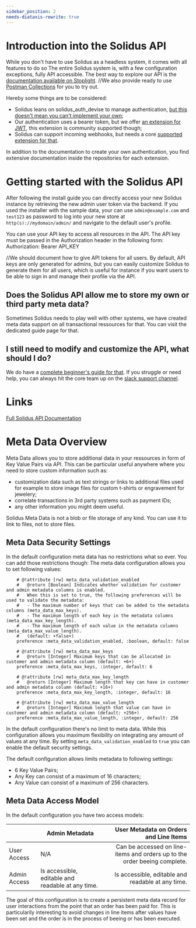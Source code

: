 ```yaml
---
sidebar_position: 2
needs-diataxis-rewrite: true
---
```


# Introduction into the Solidus API

While you don't have to use Solidus as a headless system, it comes with all features to do so
The entire Solidus system is, with a few configuration exceptions, fully API accessible.
The best way to explore our API is the [documentation available on Stoplight](https://solidus.stoplight.io/docs/solidus/e0fd2dd6925ca-solidus-api). 
//We also provide ready to use [Postman Collections](https://documenter.getpostman.com/view/36834077/2sAYdimooZ) for you to try out. 

Hereby some things are to be considered: 
- Solidus leans on solidus_auth_devise to manage authentication, [but this doesn't mean you can't implement your own](https://guides.solidus.io/advanced-solidus/custom-authentication/);
- Our authentication uses a bearer token, but we offer [an extension for JWT](https://github.com/solidusio-contrib/solidus_jwt), this extension is community supported though;
- Solidus can support incoming webhooks, but needs a core [supported extension for that](https://github.com/solidusio/solidus_webhooks). 

In addition to the documentation to create your own authentication, you find extensive documentation inside the repositories for each extension. 

# Getting started with the Solidus API

After following the install guide you can directly access your new Solidus instance by retrieving the new admin user token via the backend. 
If you used the installer with the sample data, your can use `admin@example.com` and `test123` as password to log into your new store at `http(s)://mydomain/admin/` and navigate to the default user's profile. 

You can use your API key to access all resources in the API. The API key must be passed in the Authorization header in the following form:
Authorization: Bearer API_KEY

//We should document how to give API tokens for all users.
By default, API keys are only generated for admins, but you can easily customize Solidus to generate them for all users, which is useful for instance if you want users to be able to sign in and manage their profile via the API.


## Does the Solidus API allow me to store my own or third party meta data? 

Sometimes Solidus needs to play well with other systems, we have created meta data support on all transactional ressources for that. 
You can visit the dedicated guide page for that. 

## I still need to modify and customize the API, what should I do? 

We do have a [complete beginner's guide for that](https://guides.solidus.io/customization/customizing-the-api/). If you struggle or need help, you can always hit the core team up on the [slack support channel](https://slack.solidus.io/). 

# Links 
[Full Solidus API Documentation](https://solidus.stoplight.io/docs/solidus/e0fd2dd6925ca-solidus-api)

# Meta Data Overview

Meta Data allows you to store additional data in your ressources in form of Key Value Pairs via API. 
This can be particular useful anywhere where you need to store custom information such as: 
- customization data such as text strings or links to additional files used for example to store image files for custom t-shirts or engravement for jewelery; 
- correlate transactions in 3rd party systems such as payment IDs; 
- any other information you might deem useful. 

Solidus Meta Data is not a blob or file storage of any kind. You can use it to link to files, not to store files. 

## Meta Data Security Settings

In the default configuration meta data has no restrictions what so ever. You can add those restrictions though: 
The meta data configuration allows you to set following values: 

```
    # @!attribute [rw] meta_data_validation_enabled
    #   @return [Boolean] Indicates whether validation for customer and admin metadata columns is enabled.
    #   When this is set to true, the following preferences will be used to validate the metadata:
    #   - The maximum number of keys that can be added to the metadata columns (meta_data_max_keys).
    #   - The maximum length of each key in the metadata columns (meta_data_max_key_length).
    #   - The maximum length of each value in the metadata columns (meta_data_max_value_length).
    #   (default: +false+)
    preference :meta_data_validation_enabled, :boolean, default: false

    # @!attribute [rw] meta_data_max_keys
    #   @return [Integer] Maximum keys that can be allocated in customer and admin metadata column (default: +6+)
    preference :meta_data_max_keys, :integer, default: 6

    # @!attribute [rw] meta_data_max_key_length
    #   @return [Integer] Maximum length that key can have in customer and admin metadata column (default: +16+)
    preference :meta_data_max_key_length, :integer, default: 16

    # @!attribute [rw] meta_data_max_value_length
    #   @return [Integer] Maximum length that value can have in customer and admin metadata column (default: +256+)
    preference :meta_data_max_value_length, :integer, default: 256
```

In the default configuration there's no limit to meta data. While this configuration allows you maximum flexibility on integrating any amount of values at any time. 
By setting `meta_data_validation_enabled` to `true` you can enable the default security settings.

The default configuration allows limits metadata to following settings: 
- 6 Key Value Pairs;
- Any Key can consist of a maximum of 16 characters;
- Any Value can consist of a maximum of 256 characters.

## Meta Data Access Model 

In the default configuration you have two access models: 

|              | Admin Metadata                                    | User Metadata on Orders and Line Items |
|--------------|---------------------------------------------------|----------------------------------------------------------------------:|
| User Access  | N/A                                               | Can be accessed on line-items and orders up to the order beeing complete. |
| Admin Access | Is accessible, editable and readable at any time. | Is accessible, editable and readable at any time.                     |

The goal of this configuration is to create a persistent meta data record for user interactions from the point that an order has been paid for. 
This is particularily interesting to avoid changes in line items after values have been set and the order is in the process of beeing or has been executed. 
